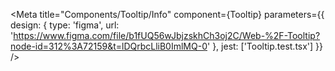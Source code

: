 
<Meta
  title="Components/Tooltip/Info"
  component={Tooltip}
  parameters={{
    design: {
      type: 'figma',
      url: 'https://www.figma.com/file/b1fUQ56wJbjzskhCh3oj2C/Web-%2F-Tooltip?node-id=312%3A72159&t=lDQrbcLliB0ImlMQ-0'
    },
    jest: ['Tooltip.test.tsx']
  }}
/>

<Story name="Docs">
  <Unstyled>
    <Stories />
  </Unstyled>
</Story>
